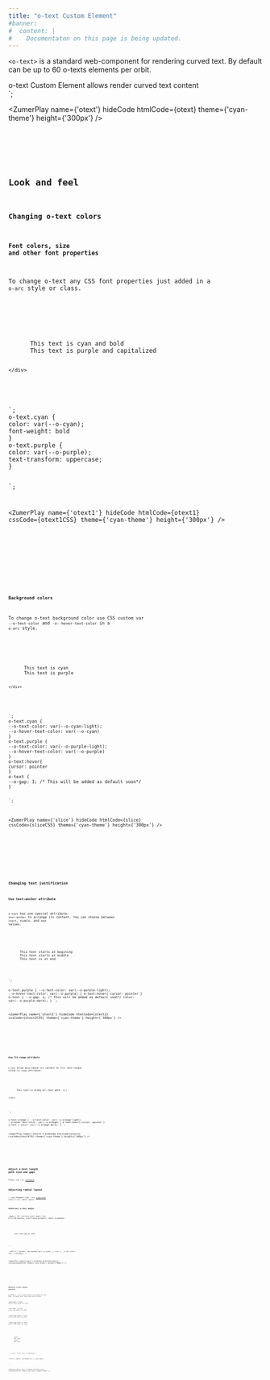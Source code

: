 ```yaml
---
title: "o-text Custom Element"
#banner: 
#  content: |
#    Documentaton on this page is being updated.
---
```




`<o-text>` is a standard web-component for rendering curved text. By default can be up to 60 o-texts elements per orbit. 

<div class="bigbang">
  <div class="gravity-spot">
    <div class="orbit-4">
      <o-text text-anchor="middle">o-text Custom Element allows</o-text>
      <o-text text-anchor="middle">render curved text content</o-text>
    </div>
  </div>
</div>
`;

<ZumerPlay name={'otext'} hideCode htmlCode={otext}  theme={'cyan-theme'} height={'300px'} />

<Tabs>
  <TabItem label="HTML" icon="seti:html">
    <Code code={otext} lang="html" />
  </TabItem>
  
</Tabs>

## Look and feel


### Changing o-text colors

#### Font colors, size and other font properties
To change o-text any CSS font properties just added in a `o-arc` style or class.

<div class="bigbang">
  <div class="gravity-spot">
    <div class="orbit-5">
      <o-text class="cyan">This text is cyan and bold</o-text>
      <o-text class="purple">This text is purple and capitalized</o-text>
      
    </div>
  </div>
</div>
`;
o-text.cyan {
color: var(--o-cyan);
font-weight: bold
}
o-text.purple {
color: var(--o-purple);
text-transform: uppercase;
}


`;

<ZumerPlay name={'otext1'} hideCode htmlCode={otext1} cssCode={otext1CSS} theme={'cyan-theme'} height={'300px'} />

<Tabs>
  <TabItem label="HTML" icon="seti:html">
    <Code code={otext1} lang="html" />
  </TabItem>
  <TabItem label="CSS" icon="seti:css">
    <Code wrap code={otext1CSS} lang="css" />
  </TabItem>
</Tabs>

#### Background colors
To change o-text background color use CSS custom var `--o-text-color` and `-o--hover-text-color` in a `o-arc` style.

<div class="bigbang">
  <div class="gravity-spot">
    <div class="orbit-5">
      <o-text class="cyan">This text is cyan</o-text>
      <o-text class="purple">This text is purple</o-text>
      
    </div>
  </div>
</div>
`;
o-text.cyan {
--o-text-color: var(--o-cyan-light);
--o-hover-text-color: var(--o-cyan)
}
o-text.purple {
--o-text-color: var(--o-purple-light);
--o-hover-text-color: var(--o-purple)
}
o-text:hover{
cursor: pointer
}
o-text {
--o-gap: 1; /* This will be added as default soon*/
}

`;

<ZumerPlay name={'slice'} hideCode htmlCode={slice} cssCode={sliceCSS} theme={'cyan-theme'} height={'300px'} />

<Tabs>
  <TabItem label="HTML" icon="seti:html">
    <Code code={slice} lang="html" />
  </TabItem>
  <TabItem label="CSS" icon="seti:css">
    <Code wrap code={sliceCSS} lang="css" />
  </TabItem>
</Tabs>

### Changing text justification

#### Use text-anchor attribute

`o-text` has one special attribute: `text-anchor` to arrange its content. You can choose between `start`, `middle`, and `end` values. 


<div class="bigbang">
  <div class="gravity-spot">
    <div class="orbit-5">
      <o-text text-anchor="start" class="purple">This text starts at begining</o-text>
      <o-text text-anchor="middle" class="purple">This text starts at middle</o-text>
      <o-text text-anchor="end" class="purple">This text is at end</o-text>
    </div>
  </div>
</div>
`;

o-text.purple {
--o-text-color: var(--o-purple-light);
--o-hover-text-color: var(--o-purple)
}
o-text:hover{
cursor: pointer
}
o-text {
--o-gap: 1; /* This will be added as default soon*/
color: var(--o-purple-dark);
}
`;

<ZumerPlay name={'otext2'} hideCode htmlCode={otext2} cssCode={otext2CSS} theme={'cyan-theme'} height={'300px'} />

<Tabs>
  <TabItem label="HTML" icon="seti:html">
    <Code code={otext2} lang="html" />
  </TabItem>
  <TabItem label="CSS" icon="seti:css">
    <Code wrap code={otext2CSS} lang="css" />
  </TabItem>
</Tabs>

#### Use fit-range attribute

`o-text` allow distribute its content to fill text-length using `fit-range` attribute.


<div class="bigbang">
  <div class="gravity-spot">
    <div class="orbit-5">
      <o-text fit-range class="orange">This text is along all text path- ||| -</o-text>
      
    </div>
  </div>
</div>
`;

o-text.orange {
--o-text-color: var(--o-orange-light);
--o-hover-text-color: var(--o-orange)
}
o-text:hover{
cursor: pointer
}
o-text {
color: var(--o-orange-dark);
}
`;

<ZumerPlay name={'otext3'} hideCode htmlCode={otext3} cssCode={otext3CSS} theme={'cyan-theme'} height={'300px'} />

<Tabs>
  <TabItem label="HTML" icon="seti:html">
    <Code code={otext3} lang="html" />
  </TabItem>
  <TabItem label="CSS" icon="seti:css">
    <Code wrap code={otext3CSS} lang="css" />
  </TabItem>
</Tabs>

## Adjust o-text length path size and gaps

Please, see `o-arc` [reference](/orbit-docs/elements/slice/#adjust-o-arc-size).



## Adjusting radial layout

:::note
Remember that `.orbit` [properties](/orbit-docs/elements/orbit/#distribution-of-orbit-children-elements) affect `o-text` radial layout. 
:::

### Arbitrary o-text angle.

**`.angle-*`:** Set starting point angle from 0 to 360 degrees, overrriding automatic radial arragement.

<div class="bigbang">
  <div class="gravity-spot">
    <div class="orbit-5 ">
      <o-text text-anchor="start"  class="angle-270" >Text starting at 270º</o-text>
    </div>
  </div>
</div>
`;

.orbit-5 {
border: 1px dashed var(--o-cyan);
}
o-arc {
--o-arc-color: var(--o-purple);
}
`;

<ZumerPlay name={'angle'} hideCode htmlCode={angle} cssCode={angleCSS} theme={'cyan-theme'} height={'300px'} />

<Tabs>
  <TabItem label="HTML" icon="seti:html">
    <Code code={angle} lang="html" />
  </TabItem>
  <TabItem label="CSS" icon="seti:css">
    <Code code={angleCSS} lang="css" />
  </TabItem>
</Tabs>

### Relative o-text orbital position

By default, `o-text` is positioned in the middle of orbit path. To change that, there some CSS utilities:

**`.inner-orbit`:** To place an`o-text` just below its orbit.

**`.outer-orbit`:** To place `o-text` just above its orbit.

**`.quarter-inner-orbit`:** To place `o-text` a 25% into its orbit.

**`.quarter-outer-orbit`:** To place `o-text` a 25% outer its orbit.


  <div class="bigbang">
    <div class="gravity-spot">
      <div class="orbit-4">
        <o-text class="outer-orbit ">outer</o-text>
        <o-text class="quarter-outer-orbit">25% outer</o-text>
        <o-text class="quarter-inner-orbit">inner</o-text>
        <o-text class="inner-orbit">25% inner</o-text>
      </div>
     
  </div>

`;
o-text {
color: var(--o-cyan-dark)
}

.orbit-4 {
border: 1px dashed var(--o-cyan-light)
}



`;

<ZumerPlay name={'inner'} hideCode htmlCode={inner} cssCode={innerCSS} theme={'cyan-theme'} height={'300px'} />

<Tabs>
  <TabItem label="HTML" icon="seti:html">
    <Code code={inner} lang="html" />
  </TabItem>
  <TabItem label="CSS" icon="seti:css">
    <Code code={innerCSS} lang="css" />
  </TabItem>
</Tabs>


